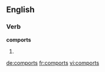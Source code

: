 
==English==

===Verb===
'''comports'''

# {{en-third-person singular of|comport}}

[[de:comports]]
[[fr:comports]]
[[vi:comports]]